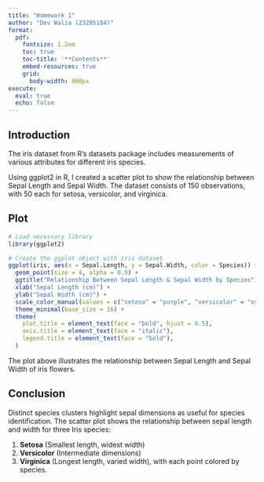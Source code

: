 ```yaml
---
title: "Homework 1"
author: "Dev Walia (23205184)"
format:
  pdf:
    fontsize: 1.2em
    toc: true
    toc-title: '**Contents**'
    embed-resources: true
    grid:
      body-width: 800px
execute: 
  eval: true
  echo: false
---
```


## **Introduction**

The iris dataset from R's datasets package includes measurements of various attributes for different iris species.

Using ggplot2 in R, I created a scatter plot to show the relationship between Sepal Length and Sepal Width. The dataset consists of 150 observations, with 50 each for setosa, versicolor, and virginica.

## **Plot**

```r
# Load necessary library
library(ggplot2)

# Create the ggplot object with iris dataset
ggplot(iris, aes(x = Sepal.Length, y = Sepal.Width, color = Species)) + 
  geom_point(size = 4, alpha = 0.9) + 
  ggtitle("Relationship Between Sepal Length & Sepal Width by Species") + 
  xlab("Sepal Length (cm)") + 
  ylab("Sepal Width (cm)") + 
  scale_color_manual(values = c("setosa" = "purple", "versicolor" = "orange", "virginica" = "blue")) + 
  theme_minimal(base_size = 16) + 
  theme(
    plot.title = element_text(face = "bold", hjust = 0.5), 
    axis.title = element_text(face = "italic"), 
    legend.title = element_text(face = "bold"), 
  )

```

The plot above illustrates the relationship between Sepal Length and Sepal Width of iris flowers.

## **Conclusion**

Distinct species clusters highlight sepal dimensions as useful for species identification. The scatter plot shows the relationship between sepal length and width for three Iris species:

1.  **Setosa** (Smallest length, widest width)
2.  **Versicolor** (Intermediate dimensions)
3.  **Virginica** (Longest length, varied width), with each point colored by species.
